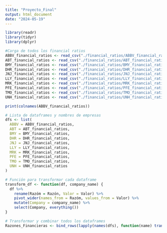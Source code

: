 ```yaml
---
title: "Proyecto_Final"
output: html_document
date: "2024-05-19"
---
```


```r
library(readr)
library(tidyr)
library(dplyr)
```


```r
#Carga de todos los financial ratios
ABBV_financial_ratios <- read_csv("./financial_ratios/ABBV_financial_ratios.csv")
ABT_financial_ratios <- read_csv("./financial_ratios/ABT_financial_ratios.csv")
BMY_financial_ratios <- read_csv("./financial_ratios/BMY_financial_ratios.csv")
DHR_financial_ratios <- read_csv("./financial_ratios/DHR_financial_ratios.csv")
JNJ_financial_ratios <- read_csv("./financial_ratios/JNJ_financial_ratios.csv")
LLY_financial_ratios <- read_csv("./financial_ratios/LLY_financial_ratios.csv")
MRK_financial_ratios <- read_csv("./financial_ratios/MRK_financial_ratios.csv")
PFE_financial_ratios <- read_csv("./financial_ratios/PFE_financial_ratios.csv")
TMO_financial_ratios <- read_csv("./financial_ratios/TMO_financial_ratios.csv")
UNH_financial_ratios <- read_csv("./financial_ratios/UNH_financial_ratios.csv")
```

```r
print(colnames(ABBV_financial_ratios))

```


```r
# Lista de dataframes y nombres de empresas
dfs <- list(
  ABBV = ABBV_financial_ratios,
  ABT = ABT_financial_ratios,
  BMY = BMY_financial_ratios,
  DHR = DHR_financial_ratios,
  JNJ = JNJ_financial_ratios,
  LLY = LLY_financial_ratios,
  MRK = MRK_financial_ratios,
  PFE = PFE_financial_ratios,
  TMO = TMO_financial_ratios,
  UNH = UNH_financial_ratios
)

# Función para transformar cada dataframe
transform_df <- function(df, company_name) {
  df %>%
    rename(Razóm = Razón, Valor = Valor) %>%
    pivot_wider(names_from = Razóm, values_from = Valor) %>%
    mutate(Company = company_name) %>%
    select(Company, everything())
}

# Transformar y combinar todos los dataframes
Razones_Financieras <- bind_rows(lapply(names(dfs), function(name) transform_df(dfs[[name]], name)))
```

```r

```

